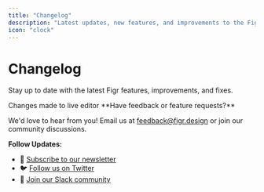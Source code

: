 ```yaml
---
title: "Changelog"
description: "Latest updates, new features, and improvements to the Figr platform."
icon: "clock"
---
```


# Changelog

Stay up to date with the latest Figr features, improvements, and fixes.

<Update label="19 septemper to 26 September " tags={Hello} description="Made changes">
  Changes made to live editor
</Update>

<Update label="09/26/2025" description="">
  
</Update>

<question>
  **Have feedback or feature requests?**

  We'd love to hear from you! Email us at [feedback@figr.design](mailto:feedback@figr.design) or join our community discussions.
</question>

**Follow Updates:**

- 📧 [Subscribe to our newsletter](https://figr.design/newsletter)
- 🐦 [Follow us on Twitter](https://twitter.com/figrdesign)
- 💬 [Join our Slack community](https://figr.design/community)
